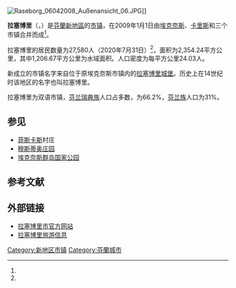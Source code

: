 [[File:Raseborg_06042008_Außenansicht_06.JPG|thumb]]]]

{{coord|59|59|N|023|39|E|display=title|region:FI_type:city_source:GNS-enwiki}}

'''拉塞博里'''（{{lang-sv|Raseborg}}，{{lang-fi|Raasepori}}）是[[芬蘭|芬蘭]][[新地區|新地區]]的[[芬兰市镇|市镇]]，在2009年1月1日由[[埃克奈斯|埃克奈斯]]、[[卡里斯|卡里斯]]和{{link-fi|波赫亚|Pohja}}三个市镇合并而成<ref name="Merger"/>。

拉塞博里的居民数量为27,580人（2020年7月31日）<ref name="stat.fi"/>，面积为2,354.24平方公里，其中1,206.67平方公里为水域面积。人口密度为每平方公里24.03人。

新成立的市镇名字来自位于原埃克奈斯市镇内的[[拉塞博里城堡|拉塞博里城堡]]。历史上在14世纪时该地区的名字也叫拉塞博里。

拉塞博里为双语市镇，[[芬兰瑞典族|芬兰瑞典族]]人口占多数，为66.2%，[[芬兰人|芬兰族]]人口为31%。

== 参见 ==
* [[菲斯卡斯|菲斯卡斯]]村庄
* [[穆斯蒂奥庄园|穆斯蒂奥庄园]]
* [[埃克奈斯群岛国家公园|埃克奈斯群岛国家公园]]

== 参考文献 ==
{{Reflist|30em|refs=
<ref name="stat.fi">{{cite web | url = https://www.stat.fi/til/vamuu/2020/07/vamuu_2020_07_2020-08-25_tie_001_fi.html | title = Suomen ennakkoväkiluku heinäkuun lopussa 5 530 706 | language = fi | publisher = Tilastokeskus | date = 2020-08-25 | accessdate = 2020-10-07 | archive-date = 2021-01-20 | archive-url = https://web.archive.org/web/20210120222632/https://www.stat.fi/til/vamuu/2020/07/vamuu_2020_07_2020-08-25_tie_001_fi.html | dead-url = no }}</ref>

<ref name="Merger">{{cite web | url = https://yle.fi/uutiset/osasto/news/local_councils_vote_to_in_favour_of_municipal_merger/5791141 | title = Local Councils Vote to in Favour of Municipal Merger | language = en | publisher = YLE | date = 2007-06-19 | accessdate = 2020-10-07 | archive-date = 2020-10-10 | archive-url = https://web.archive.org/web/20201010175251/https://yle.fi/uutiset/osasto/news/local_councils_vote_to_in_favour_of_municipal_merger/5791141 | dead-url = no }}</ref>
}}

== 外部链接 ==
{{commonscat|Raseborg}}
* [https://www.raseborg.fi/ 拉塞博里市官方网站] {{Wayback|url=https://www.raseborg.fi/ |date=20210108212511 }} {{sv}} {{fi}}
* [https://www.visitraseborg.com/en/ 拉塞博里旅游信息] {{Wayback|url=https://www.visitraseborg.com/en/ |date=20210116141240 }} {{en}}

{{Finland-geo-stub}}

[[Category:新地区市镇|Category:新地区市镇]]
[[Category:芬蘭城市|Category:芬蘭城市]]